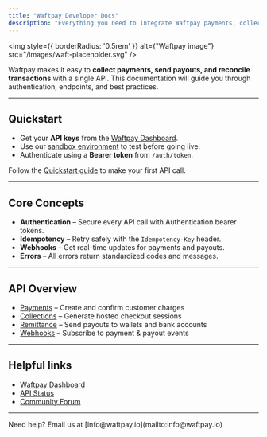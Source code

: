 ```yaml
---
title: "Waftpay Developer Docs"
description: "Everything you need to integrate Waftpay payments, collections, and remittance into your apps."
---
```


<img
    style={{ borderRadius: '0.5rem' }}
    alt={"Waftpay image"}
    src="/images/waft-placeholder.svg"
/>

Waftpay makes it easy to **collect payments, send payouts, and reconcile transactions** with a single API.
This documentation will guide you through authentication, endpoints, and best practices.

---

## Quickstart

- Get your **API keys** from the [Waftpay Dashboard](https://dashboard.waftpay.io).
- Use our [sandbox environment](https://sandbox.waftpay.io) to test before going live.
- Authenticate using a **Bearer token** from `/auth/token`.

Follow the [Quickstart guide](./quickstart) to make your first API call.

---

## Core Concepts

- **Authentication** – Secure every API call with Authentication bearer tokens.
- **Idempotency** – Retry safely with the `Idempotency-Key` header.
- **Webhooks** – Get real-time updates for payments and payouts.
- **Errors** – All errors return standardized codes and messages.

---

## API Overview

- [Payments](./payments/overview) – Create and confirm customer charges
- [Collections](./collections/checkout-sessions) – Generate hosted checkout sessions
- [Remittance](./remittance/overview) – Send payouts to wallets and bank accounts
- [Webhooks](./webhooks/event-types) – Subscribe to payment & payout events

---

## Helpful links

- [Waftpay Dashboard](https://dashboard.waftpay.io)
- [API Status](https://localhost:3001/status)
- [Community Forum](https://community.waftpay.io)

---

<Info>
    Need help? Email us at [info@waftpay.io](mailto:info@waftpay.io)
</Info>